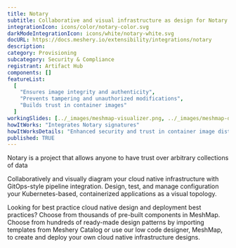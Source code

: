 ```yaml
---
title: Notary
subtitle: Collaborative and visual infrastructure as design for Notary
integrationIcon: icons/color/notary-color.svg
darkModeIntegrationIcon: icons/white/notary-white.svg
docURL: https://docs.meshery.io/extensibility/integrations/notary
description:
category: Provisioning
subcategory: Security & Compliance
registrant: Artifact Hub
components: []
featureList:
  [
    "Ensures image integrity and authenticity",
    "Prevents tampering and unauthorized modifications",
    "Builds trust in container images"
  ]
workingSlides: [../_images/meshmap-visualizer.png, ../_images/meshmap-designer.png]
howItWorks: "Integrates Notary signatures"
howItWorksDetails: "Enhanced security and trust in container image distribution in Kubernetes"
published: TRUE
---
```


<p>Notary is a project that allows anyone to have trust over arbitrary collections of data</p>
<p>
  Collaboratively and visually diagram your cloud native infrastructure with GitOps-style pipeline
  integration. Design, test, and manage configuration your Kubernetes-based, containerized
  applications as a visual topology.
</p>
<p>
  Looking for best practice cloud native design and deployment best practices? Choose from thousands
  of pre-built components in MeshMap. Choose from hundreds of ready-made design patterns by
  importing templates from Meshery Catalog or use our low code designer, MeshMap, to create and
  deploy your own cloud native infrastructure designs.
</p>
